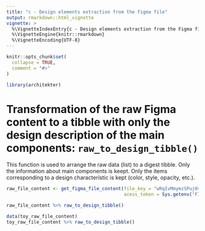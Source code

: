 ```yaml
---
title: "c - Design elements extraction from the Figma file"
output: rmarkdown::html_vignette
vignette: >
  %\VignetteIndexEntry{c - Design elements extraction from the Figma file}
  %\VignetteEngine{knitr::rmarkdown}
  %\VignetteEncoding{UTF-8}
---
```


```r
knitr::opts_chunk$set(
  collapse = TRUE,
  comment = "#>"
)
```

```r
library(architekter)
```

<!-- This vignette is generated by fusen: do not edit by hand -->

<!--
 You need to run the 'description' chunk in the '0-dev_history.Rmd' file before continuing your code there.
-->


# Transformation of the raw Figma content to a tibble with only the design description of the main components: `raw_to_design_tibble()`

This function is used to arrange the raw data (list) to a digest tibble. Only the information about main components is keept. Only the items corresponding to a design characteristic is kept (color, style, opacity, etc.).


```r
raw_file_content <- get_figma_file_content(file_key = "wRqIvMmymzSPuj0sEhnORb",
                                           acess_token = Sys.getenv("FIGMA_TOKEN"))

raw_file_content %>% raw_to_design_tibble()
```

```r
data(toy_raw_file_content)
toy_raw_file_content %>% raw_to_design_tibble()
```

